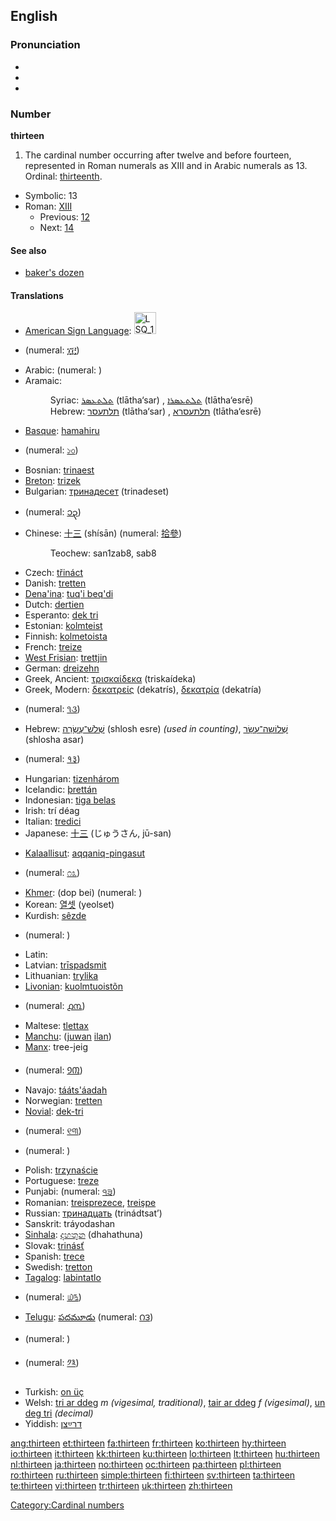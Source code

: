 {{wikipedia}}
==English==

===Pronunciation===
* {{IPA|/θɜː(r)ˈtiːn/}}
* {{audio|en-us-thirteen.ogg|Audio (US)}}
* {{rhymes|iːn}}

===Number===
'''thirteen'''

# The cardinal number occurring after twelve and before fourteen, represented in Roman numerals as XIII and in Arabic numerals as 13. Ordinal: [[thirteenth]].

* Symbolic: 13
* Roman: [[XIII]]
** Previous: [[twelve|12]]
** Next: [[fourteen|14]]

====See also====
* [[baker's dozen]]

====Translations====
{{trans-top|the cardinal number occurring after twelve and before fourteen}}
* [[American Sign Language]]: [[Image:LSQ 13.jpg|35px]]
* {{trreq|Amharic}} (numeral: [[፲፫]])
* Arabic: {{Arab|[[ثلاثة عشر]]}} {{IPAchar|(θalāθat ʕášar)}} (numeral: {{Arab|[[١٣]]}})
* Aramaic:
*: Syriac: [[ܬܠܬܥܣܪ]] (tlātha‘sar) {{m}}, [[ܬܠܬܥܣܪܐ]] (tlātha‘esrē) {{f}}
*: Hebrew: [[תלתעסר]] (tlātha‘sar) {{m}}, [[תלתעסרא]] (tlātha‘esrē) {{f}}
* [[Basque]]: [[hamahiru]]
* {{trreq|Bengali}} (numeral: [[১৩]])
* Bosnian: [[trinaest]]
* [[Breton]]: [[trizek]]
* Bulgarian: [[тринадесет]] (trinadeset)
* {{trreq|Burmese}} (numeral: [[၁၃]])
* Chinese: [[十三]] (shísān) (numeral: [[拾參]])
*: Teochew: san1zab8, sab8
* Czech: [[třináct]]
* Danish: [[tretten]]
* [[Dena'ina]]: [[tuq'i beq'di]]
* Dutch: [[dertien]] {{f}}
* Esperanto: [[dek tri]]
* Estonian: [[kolmteist]]
* Finnish: [[kolmetoista]]
* French: [[treize]] {{m}}
* [[West Frisian]]: [[trettjin]]
* German: [[dreizehn]] {{f}}
* Greek, Ancient: [[τρισκαίδεκα]] (triskaídeka)
* Greek, Modern: [[δεκατρείς]] (dekatrís), [[δεκατρία]] (dekatría)
* {{trreq|Gujarati}} (numeral: [[૧૩]])
* Hebrew: [[שלוש עשרה|שְׁלֹשׁ־עֶשְׂרֵה]] (shlosh esre) {{f}} ''(used in counting)'', [[שלושה עשר|שְׁלוֹשָה־עָשָׂר]] (shlosha asar) {{m}}
* {{trreq|Hindi}} (numeral: [[१३]])
* Hungarian: [[tizenhárom]]
* Icelandic: [[þrettán]]
* Indonesian: [[tiga belas]]
* Irish: trí déag
* Italian: [[tredici]] {{m}}
* Japanese: [[十三]] (じゅうさん, jū-san)
{{trans-mid}}
* [[Kalaallisut]]: [[aqqaniq-pingasut]]
* {{trreq|Kannada}} (numeral: [[೧೩]])
* [[Khmer]]: {{Khmr|[[ដប់បី]]}} (dop bei) (numeral: {{Khmr|[[១៣]]}})
* Korean: [[열셋]] (yeolset)
* Kurdish: [[sêzde]]
* {{trreq|Lao}} (numeral: {{Laoo|[[໑໓]]}})
* Latin: {{t-|la|tredecim}}
* Latvian: [[trīspadsmit]]
* Lithuanian: [[trylika]]
* [[Livonian]]: [[kuolmtuoistõn]]
* {{trreq|Malayalam}} (numeral: [[൧൩]])
* Maltese: [[tlettax]]
* [[Manchu]]: ([[juwan]] [[ilan]])
* [[Manx]]: tree-jeig
* {{trreq|Mongolian}} (numeral: [[᠑᠓]])
* Navajo: [[tááts'áadah]]
* Norwegian: [[tretten]]
* [[Novial]]: [[dek-tri]]
* {{trreq|Oriya}} (numeral: [[୧୩]])
* {{trreq|Persian}} (numeral: {{fa-Arab|[[۱۳]]}})
* Polish: [[trzynaście]]
* Portuguese: [[treze]]
* Punjabi: {{t+|pa|ਤੇਰਾਂ}} (numeral: [[੧੩]])
* Romanian: [[treisprezece]], [[treişpe]] {{italbrac|informal}}
* Russian: [[тринадцать]] (trinádtsat’)
* Sanskrit: tráyodashan
* [[Sinhala]]: [[දහතුන]] (dhahathuna)
* Slovak: [[trinásť]]
* Spanish: [[trece]]
* Swedish: [[tretton]]
* [[Tagalog]]: [[labintatlo]]
* {{trreq|Tamil}} (numeral: [[௰௩]])
* [[Telugu]]: [[పదమూడు]] (numeral: [[౧౩]])
* {{trreq|Thai}} (numeral: {{Thai|[[๑๓]]}})
* {{trreq|Tibetan}} (numeral: [[༡༣]])
* Turkish: [[on üç]]
* Welsh: [[tri ar ddeg]] ''m (vigesimal, traditional)'', [[tair ar ddeg]] ''f (vigesimal)'', [[un deg tri]] ''(decimal)''
* Yiddish: [[דרײַצן]]
{{trans-bottom}}

[[Category:Cardinal numbers]]

[[ang:thirteen]]
[[et:thirteen]]
[[fa:thirteen]]
[[fr:thirteen]]
[[ko:thirteen]]
[[hy:thirteen]]
[[io:thirteen]]
[[it:thirteen]]
[[kk:thirteen]]
[[ku:thirteen]]
[[lo:thirteen]]
[[lt:thirteen]]
[[hu:thirteen]]
[[nl:thirteen]]
[[ja:thirteen]]
[[no:thirteen]]
[[oc:thirteen]]
[[pa:thirteen]]
[[pl:thirteen]]
[[ro:thirteen]]
[[ru:thirteen]]
[[simple:thirteen]]
[[fi:thirteen]]
[[sv:thirteen]]
[[ta:thirteen]]
[[te:thirteen]]
[[vi:thirteen]]
[[tr:thirteen]]
[[uk:thirteen]]
[[zh:thirteen]]